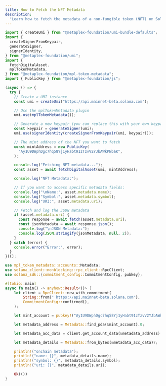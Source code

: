 ```yaml
---
title: How to Fetch the NFT Metadata
description:
  "Learn how to fetch the metadata of a non-fungible token (NFT) on Solana."
---
```


<CodeTabs storage="cookbook" flags="r">

```typescript !! title="Legacy"
import { createUmi } from "@metaplex-foundation/umi-bundle-defaults";
import {
  createSignerFromKeypair,
  generateSigner,
  signerIdentity,
} from "@metaplex-foundation/umi";
import {
  fetchDigitalAsset,
  mplTokenMetadata,
} from "@metaplex-foundation/mpl-token-metadata";
import { PublicKey } from "@metaplex-foundation/js";

(async () => {
  try {
    // Create a UMI instance
    const umi = createUmi("https://api.mainnet-beta.solana.com");

    // Use the mplTokenMetadata plugin
    umi.use(mplTokenMetadata());

    // Generate a new keypair (you can replace this with your own keypair if needed)
    const keypair = generateSigner(umi);
    umi.use(signerIdentity(createSignerFromKeypair(umi, keypair)));

    // The mint address of the NFT you want to fetch
    const mintAddress = new PublicKey(
      "Ay1U9DWphDgc7hq58Yj1yHabt91zTzvV2YJbAWkPNbaK",
    );

    console.log("Fetching NFT metadata...");
    const asset = await fetchDigitalAsset(umi, mintAddress);

    console.log("NFT Metadata:");

    // If you want to access specific metadata fields:
    console.log("\nName:", asset.metadata.name);
    console.log("Symbol:", asset.metadata.symbol);
    console.log("URI:", asset.metadata.uri);

    // Fetch and log the JSON metadata
    if (asset.metadata.uri) {
      const response = await fetch(asset.metadata.uri);
      const jsonMetadata = await response.json();
      console.log("\nJSON Metadata:");
      console.log(JSON.stringify(jsonMetadata, null, 2));
    }
  } catch (error) {
    console.error("Error:", error);
  }
})();
```

```rust !! title="Rust"
use mpl_token_metadata::accounts::Metadata;
use solana_client::nonblocking::rpc_client::RpcClient;
use solana_sdk::{commitment_config::CommitmentConfig, pubkey};

#[tokio::main]
async fn main() -> anyhow::Result<()> {
    let client = RpcClient::new_with_commitment(
        String::from(" https://api.mainnet-beta.solana.com"),
        CommitmentConfig::confirmed(),
    );

    let mint_account = pubkey!("Ay1U9DWphDgc7hq58Yj1yHabt91zTzvV2YJbAWkPNbaK"); // replace me

    let metadata_address = Metadata::find_pda(&mint_account).0;

    let metadata_acc_data = client.get_account_data(&metadata_address).await?;

    let metadata_details = Metadata::from_bytes(&metadata_acc_data)?;

    println!("onchain metadata");
    println!("name: {}", metadata_details.name);
    println!("symbol: {}", metadata_details.symbol);
    println!("uri: {}", metadata_details.uri);

    Ok(())
}
```

</CodeTabs>
